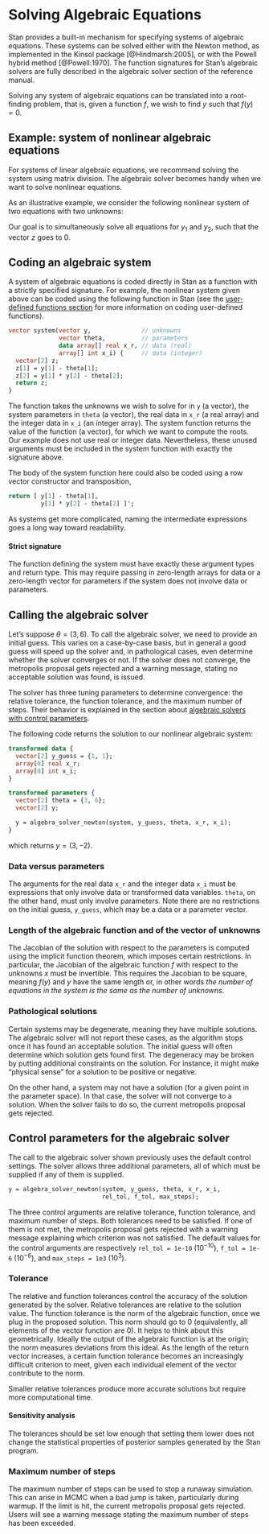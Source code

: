 # Solving Algebraic Equations  {#algebra-solver.chapter}

Stan provides a built-in mechanism for specifying systems of algebraic equations.
These systems can be solved either with the Newton method,
as implemented in the Kinsol package [@Hindmarsh:2005],
or with the Powell hybrid method [@Powell:1970].
The function signatures for Stan's algebraic solvers are fully
described in the algebraic solver section of the reference manual.

Solving any system of algebraic equations can be translated into a root-finding
problem, that is, given a function $f$, we wish to find $y$ such that
$f(y) = 0$.

## Example: system of nonlinear algebraic equations

For systems of linear algebraic equations, we recommend solving the system
using matrix division. The algebraic solver becomes handy when we want
to solve nonlinear equations.

As an illustrative example, we consider the following nonlinear system of two equations
with two unknowns:
\begin{align*}
z_1 &= y_1 - \theta_1 \\
z_2 &= y_1 y_2 + \theta_2
\end{align*}

Our goal is to simultaneously solve all equations for
$y_1$ and $y_2$, such that the vector $z$ goes to 0.

## Coding an algebraic system

A system of algebraic equations is coded directly in Stan as a
function with a strictly specified signature. For example, the
nonlinear system given above can be coded using the
following function in Stan (see the [user-defined functions
section](#functions-programming.chapter) for more information on coding
user-defined functions).

```stan
vector system(vector y,              // unknowns
              vector theta,          // parameters
              data array[] real x_r, // data (real)
              array[] int x_i) {     // data (integer)
  vector[2] z;
  z[1] = y[1] - theta[1];
  z[2] = y[1] * y[2] - theta[2];
  return z;
}
```

The function takes the unknowns we wish to solve for in `y` (a
vector), the system parameters in `theta` (a vector), the real
data in `x_r` (a real array) and the integer data in `x_i`
(an integer array). The system function returns the value of the
function (a vector), for which we want to compute the roots. Our
example does not use real or integer data. Nevertheless, these unused
arguments must be included in the system function with exactly the
signature above.

The body of the system function here could also be coded using a row
vector constructor and transposition,

```stan
return [ y[1] - theta[1],
         y[1] * y[2] - theta[2] ]';
```

As systems get more complicated, naming the intermediate expressions
goes a long way toward readability.



#### Strict signature {-}

The function defining the system must have exactly these argument types and
return type. This may require passing in zero-length arrays for data or a zero-length
vector for parameters if the system does not involve data or parameters.

## Calling the algebraic solver

Let's suppose $\theta = (3, 6)$. To call the algebraic solver, we need to
provide an initial guess. This varies on a case-by-case basis, but in general
a good guess will speed up the solver and, in pathological cases, even determine
whether the solver converges or not. If the solver does not converge, the metropolis
proposal gets rejected and a warning message, stating no acceptable solution was
found, is issued.

The solver has three tuning parameters to determine convergence: the
relative tolerance, the function tolerance, and the maximum number of
steps.  Their behavior is explained in
the section about [algebraic solvers with control
parameters](#algebra-control.section).

The following code returns the solution to our nonlinear algebraic system:

```stan
transformed data {
  vector[2] y_guess = {1, 1};
  array[0] real x_r;
  array[0] int x_i;
}

transformed parameters {
  vector[2] theta = {3, 6};
  vector[2] y;

  y = algebra_solver_newton(system, y_guess, theta, x_r, x_i);
}
```

which returns $y = (3, -2)$.

### Data versus parameters {-}
The arguments for the real data `x_r` and
the integer data `x_i` must be expressions that only involve data or
transformed data variables. `theta`, on the other hand,
must only involve parameters. Note there are no restrictions on the initial guess,
`y_guess`, which may be a data or a parameter vector.

### Length of the algebraic function and of the vector of unknowns {-}
The Jacobian of the solution with respect to the parameters is computed
using the implicit function theorem, which imposes certain restrictions. In particular,
the Jacobian of the algebraic function $f$ with respect to the unknowns $x$ must
be invertible. This requires the Jacobian to be square, meaning $f(y)$ and
$y$ have the same length or, in other words *the number of equations in
the system is the same as the number of unknowns.*

### Pathological solutions {-}
Certain systems may be degenerate, meaning they have multiple solutions. The
algebraic solver will not report these cases, as the algorithm stops once it has found
an acceptable solution. The initial guess will often determine which solution gets found
first. The degeneracy may be broken by putting additional constraints on the solution.
For instance, it might make "physical sense" for a solution to be positive or negative.

On the other hand, a system may not have a solution (for a given point in the parameter
space). In that case, the solver will not converge to a solution. When the solver fails to
do so, the current metropolis proposal gets rejected.

## Control parameters for the algebraic solver {#algebra-control.section}

The call to the algebraic solver shown previously uses the default control settings. The solver
allows three additional parameters, all of which must be supplied if any of them is
supplied.

```stan
y = algebra_solver_newton(system, y_guess, theta, x_r, x_i,
                          rel_tol, f_tol, max_steps);
```

The three control arguments are relative tolerance, function tolerance, and maximum
number of steps. Both tolerances need to be satisfied. If one of them is not met, the
metropolis proposal gets rejected with a warning message explaining which criterion
was not satisfied. The default values for the control arguments are respectively
`rel_tol = 1e-10` ($10^{-10}$), `f_tol = 1e-6` ($10^{-6}$), and `max_steps = 1e3` ($10^3$).

### Tolerance {-}

The relative and function tolerances control the accuracy of the solution generated by
the solver. Relative tolerances are relative to the solution value. The function tolerance
is the norm of the algebraic function, once we plug in the proposed solution. This norm
should go to 0 (equivalently, all elements of the vector function are 0). It helps to think about this
geometrically. Ideally the output of the algebraic function is at the origin; the norm measures
deviations from this ideal. As the length of the return vector increases, a certain
function tolerance becomes an increasingly difficult criterion to meet, given each
individual element of the vector contribute to the norm.

Smaller relative tolerances produce more accurate solutions but require more computational time.

#### Sensitivity analysis {-}

The tolerances should be set low enough that setting them lower does not change the
statistical properties of posterior samples generated by the Stan program.

### Maximum number of steps {-}

The maximum number of steps can be used to stop a runaway simulation. This can arise in
MCMC when a bad jump is taken, particularly during warmup. If the limit is hit, the
current metropolis proposal gets rejected. Users will see a  warning message stating the
maximum number of steps has been exceeded.

